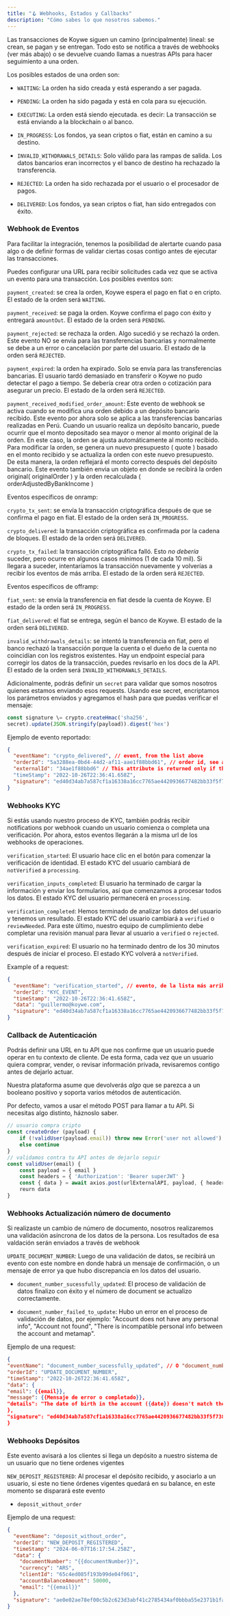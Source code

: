 ```yaml
---
title: "🪝 Webhooks, Estados y Callbacks"
description: "Cómo sabes lo que nosotros sabemos."
---
```


Las transacciones de Koywe siguen un camino (principalmente) lineal: se crean, se pagan y se entregan.
Todo esto se notifica a través de webhooks (ver más abajo) o se devuelve cuando llamas a nuestras APIs
para hacer seguimiento a una orden.

Los posibles estados de una orden son:

- `WAITING`: La orden ha sido creada y está esperando a ser pagada.

- `PENDING`: La orden ha sido pagada y está en cola para su ejecución.

- `EXECUTING`: La orden está siendo ejecutada. es decir: La transacción se está enviando a la blockchain o al banco.

- `IN_PROGRESS`: Los fondos, ya sean criptos o fiat, están en camino a su destino.

- `INVALID_WITHDRAWALS_DETAILS`: Solo válido para las rampas de salida. Los datos bancarios eran incorrectos y el banco de destino ha rechazado la transferencia.

- `REJECTED`: La orden ha sido rechazada por el usuario o el procesador de pagos.

- `DELIVERED`: Los fondos, ya sean criptos o fiat, han sido entregados con éxito.

### Webhook de Eventos

Para facilitar la integración, tenemos la posibilidad de alertarte cuando pasa
algo o de definir formas de validar ciertas cosas contigo antes de ejecutar las
transacciones.

Puedes configurar una URL para recibir solicitudes cada vez que se activa un evento para una transacción. Los posibles eventos
son:

`payment_created`: se crea la orden, Koywe espera el pago en fiat o en cripto. El estado de la orden será `WAITING`.

`payment_received`: se paga la orden. Koywe confirma el pago con éxito y entregará `amountOut`. El estado de la orden será `PENDING`.

`payment_rejected`: se rechaza la orden. Algo sucedió y se rechazó la orden. Este evento NO se envía para las transferencias
bancarias y normalmente se debe a un error o cancelación por parte del usuario. El estado de la orden será `REJECTED`.

`payment_expired`: la orden ha expirado. Solo se envía para las transferencias bancarias. El usuario tardó demasiado
en transferir o Koywe no pudo detectar el pago a tiempo. Se debería crear otra orden o cotización para asegurar un precio.
El estado de la orden será `REJECTED`.

`payment_received_modified_order_amount`: Este evento de webhook se activa cuando se modifica una orden debido a un depósito bancario recibido. Este evento por ahora solo se aplica a las transferencias bancarias realizadas en Perú.
Cuando un usuario realiza un depósito bancario, puede ocurrir que el monto depositado sea mayor o menor al monto original de la orden. En este caso, la orden se ajusta automáticamente al monto recibido.
Para modificar la orden, se genera un nuevo presupuesto ( quote ) basado en el monto recibido y se actualiza la orden con este nuevo presupuesto. De esta manera, la orden reflejará el monto correcto después del depósito bancario.
Este evento también envia un objeto en donde se recibirá la orden original( originalOrder ) y la orden recalculada ( orderAdjustedByBankIncome )

Eventos específicos de onramp:

`crypto_tx_sent`: se envía la transacción criptográfica después de que se confirma el pago en fiat. El estado de la orden será `IN_PROGRESS`.

`crypto_delivered`: la transacción criptográfica es confirmada por la cadena de bloques. El estado de la orden será `DELIVERED`.

`crypto_tx_failed`: la transacción criptográfica falló. Esto <i>no debería</i> suceder, pero ocurre en algunos casos
mínimos (1 de cada 10 mil). Si llegara a suceder, intentaríamos la transacción nuevamente y volverías a recibir los
eventos de más arriba. El estado de la orden será `REJECTED`.

Eventos específicos de offramp:

`fiat_sent`: se envía la transferencia en fiat desde la cuenta de Koywe. El estado de la orden será `IN_PROGRESS`.

`fiat_delivered`: el fiat se entrega, según el banco de Koywe. El estado de la orden será `DELIVERED`.

`invalid_withdrawals_details`: se intentó la transferencia en fiat, pero el banco rechazó la transacción porque la cuenta
o el dueño de la cuenta no coincidían con los registros existentes. Hay un endpoint especial para corregir los datos de la
transacción, puedes revisarlo en los docs de la API. El estado de la orden será `INVALID_WITHDRAWALS_DETAILS`.

Adicionalmente, podrás definir un `secret` para validar que somos nosotros
quienes estamos enviando esos requests. Usando ese secret, encriptamos los
parámetros enviados y agregamos el hash para que puedas verificar el mensaje:

```js
const signature \= crypto.createHmac('sha256',
secret).update(JSON.stringify(payload)).digest('hex')
```

Ejemplo de evento reportado:

```json
{
  "eventName": "crypto_delivered", // event, from the list above
  "orderId": "5a3288ea-0bd4-44d2-af11-aae1f88bbd61", // order id, see above
  "externalId": "34ae1f88bbd6" // This attribute is returned only if the 'externalId' was specified during the order creation process.
  "timeStamp": "2022-10-26T22:36:41.658Z",
  "signature": "ed40d34ab7a587cf1a16338a16cc7765ae4420936677482bb33f5f738e4f7189" // hash
}
```

### Webhooks KYC

Si estás usando nuestro proceso de KYC, también podrás recibir notifications por webhook cuando un usuario comienza o completa una verificación. Por ahora, estos eventos llegarán a la misma url de los webhooks de operaciones.

`verification_started`: El usuario hace clic en el botón para comenzar la verificación de identidad. El estado KYC del usuario cambiará de `notVerified` a `processing`.

`verification_inputs_completed`: El usuario ha terminado de cargar la información y enviar los formularios, así que comenzamos a procesar todos los datos. El estado KYC del usuario permanecerá en `processing`.

`verification_completed`: Hemos terminado de analizar los datos del usuario y tenemos un resultado. El estado KYC del usuario cambiará a `verified` o `reviewNeeded`. Para este último, nuestro equipo de cumplimiento debe completar una revisión manual para llevar al usuario a `verified` o `rejected`.

`verification_expired`: El usuario no ha terminado dentro de los 30 minutos después de iniciar el proceso. El estado KYC volverá a `notVerified`.

Example of a request:

```json
{
  "eventName": "verification_started", // evento, de la lista más arriba
  "orderId": "KYC_EVENT",
  "timeStamp": "2022-10-26T22:36:41.658Z",
  "data": "guillermo@koywe.com",
  "signature": "ed40d34ab7a587cf1a16338a16cc7765ae4420936677482bb33f5f738e4f7189" // hash
}
```

### Callback de Autenticación

Podrás definir una URL en tu API que nos confirme que un usuario puede operar en
tu contexto de cliente. De esta forma, cada vez que un usuario quiera comprar,
vender, o revisar información privada, revisaremos contigo antes de dejarlo
actuar.

Nuestra plataforma asume que devolverás _algo_ que se parezca a un booleano
positivo y soporta varios métodos de autenticación.

<Warning>
  Por defecto, vamos a usar el método POST para llamar a tu API. Si necesitas algo distinto, háznoslo saber.
</Warning>

```js
// usuario compra cripto
const createOrder (payload) {
    if (!validUser(payload.email)) throw new Error('user not allowed');
    else continue
}
// validamos contra tu API antes de dejarlo seguir
const validUser(email) {
    const payload = { email }
    const headers = { 'Authorization': 'Bearer superJWT' }
    const { data } = await axios.post(urlExternalAPI, payload, { headers })
    reurn data
}
```

### Webhooks Actualización número de documento

Si realizaste un cambio de número de documento, nosotros realizaremos una validación asíncrona de los datos de la persona. Los resultados de esa valdación serán enviados a través de webhook

`UPDATE_DOCUMENT_NUMBER`: Luego de una validación de datos, se recibirá un evento con este nombre en donde habrá un mensaje de confirmación, o un mensaje de error ya que hubo discrepancia en los datos del usuario.
- `document_number_sucessfully_updated`: El proceso de validación de datos finalizo con éxito y el número de document se actualizo correctamente.

- `document_number_failed_to_update`: Hubo un error en el proceso de validación de datos, por ejemplo: "Account does not have any personal info", "Account not found",  "There is incompatible personal info between the account and metamap".


Ejemplo de una request:

```json
{
"eventName": "document_number_sucessfully_updated", // O "document_number_failed_to_update" si falló,
"orderId": "UPDATE_DOCUMENT_NUMBER",
"timeStamp": "2022-10-26T22:36:41.658Z",
"data": {
"email": {{email}},
"message": {{Mensaje de error o completado}},
"details": "The date of birth in the account ({date}) doesn't match the one in metamap ({date}). || Name mismatch detected. Expected: {name}. Found: {name}"
},
"signature": "ed40d34ab7a587cf1a16338a16cc7765ae4420936677482bb33f5f738e4f7189" // hash
}
```

### Webhooks Depósitos

Este evento avisará a los clientes si llega un depósito a nuestro sistema de un usuario que no tiene ordenes vigentes

`NEW_DEPOSIT_REGISTERED`: Al procesar el depósito recibido, y asociarlo a un usuario, si este no tiene órdenes vigentes quedará en su balance, en este momento se disparará este evento
- `deposit_without_order`


Ejemplo de una request:

```json
{
  "eventName": "deposit_without_order",
  "orderId": "NEW_DEPOSIT_REGISTERED",
  "timeStamp": "2024-06-07T16:17:54.258Z",
  "data": {
    "documentNumber": "{{documentNumber}}",
    "currency": "ARS",
    "clientId": "65c4ed085f193b99de04f061",
    "accountBalanceAmount": 50000,
    "email": "{{email}}"
  },
  "signature": "ae0e02ae78ef00c5b2c623d3abf41c2785434af0bbba55e2371b1fa38c6b63f3"
}
```
